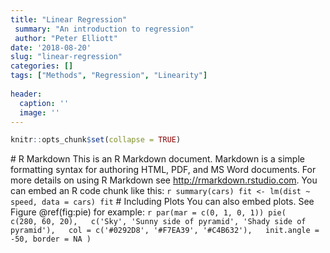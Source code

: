 ```yaml
---
title: "Linear Regression"
 summary: "An introduction to regression"
 author: "Peter Elliott"
date: '2018-08-20'
slug: "linear-regression"
categories: []
tags: ["Methods", "Regression", "Linearity"]
      
header:
  caption: ''
  image: ''
---
```

 ```r
knitr::opts_chunk$set(collapse = TRUE)
```
 # R Markdown
 This is an R Markdown document. Markdown is a simple formatting syntax for authoring HTML, PDF, and MS Word documents. For more details on using R Markdown see <http://rmarkdown.rstudio.com>.
 You can embed an R code chunk like this:
 ```r
summary(cars)
fit <- lm(dist ~ speed, data = cars)
fit
```
 # Including Plots
 You can also embed plots. See Figure \@ref(fig:pie) for example:
 ```r
par(mar = c(0, 1, 0, 1))
pie(
  c(280, 60, 20),
  c('Sky', 'Sunny side of pyramid', 'Shady side of pyramid'),
  col = c('#0292D8', '#F7EA39', '#C4B632'),
  init.angle = -50, border = NA
)
```